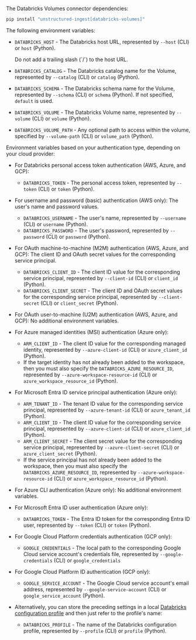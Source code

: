 The Databricks Volumes connector dependencies:

```bash CLI, Python
pip install "unstructured-ingest[databricks-volumes]"
```


<AdditionalIngestDependencies />

The following environment variables:

- `DATABRICKS_HOST` - The Databricks host URL, represented by `--host` (CLI) or `host` (Python).

  <Note>
      Do not add a trailing slash (`/`) to the host URL.
  </Note>

- `DATABRICKS_CATALOG` - The Databricks catalog name for the Volume, represented by `--catalog` (CLI) or `catalog` (Python).
- `DATABRICKS_SCHEMA` - The Databricks schema name for the Volume, represented by `--schema` (CLI) or `schema` (Python). If not specified, `default` is used.
- `DATABRICKS_VOLUME` - The Databricks Volume name, represented by `--volume` (CLI) or `volume` (Python).
- `DATABRICKS_VOLUME_PATH` - Any optional path to access within the volume, specified by `--volume-path` (CLI) or `volume_path` (Python).

Environment variables based on your authentication type, depending on your cloud provider:

- For Databricks personal access token authentication (AWS, Azure, and GCP):

  - `DATABRICKS_TOKEN` - The personal access token, represented by `--token` (CLI) or `token` (Python).

- For username and password (basic) authentication (AWS only): The user's name and password values.

  - `DATABRICKS_USERNAME` - The user's name, represented by `--username` (CLI) or `username` (Python).
  - `DATABRICKS_PASSWORD` - The user's password, represented by `--password` (CLI) or `password` (Python).

- For OAuth machine-to-machine (M2M) authentication (AWS, Azure, and GCP): The client ID and OAuth secret values for the corresponding service principal.
  
  - `DATABRICKS_CLIENT_ID` - The client ID value for the corresponding service principal, represented by `--client-id` (CLI) or `client_id` (Python).
  - `DATABRICKS_CLIENT_SECRET` - The client ID and OAuth secret values for the corresponding service principal, represented by `--client-secret` (CLI) or `client_secret` (Python).

- For OAuth user-to-machine (U2M) authentication (AWS, Azure, and GCP): No additional environment variables.
  
- For Azure managed identities (MSI) authentication (Azure only): 

  - `ARM_CLIENT_ID` - The client ID value for the corresponding managed identity, represented by `--azure-client-id` (CLI) or `azure_client_id` (Python).
  - If the target identity has not already been added to the workspace, then you must also specify the 
    `DATABRICKS_AZURE_RESOURCE_ID`, represented by `--azure-workspace-resource-id` (CLI) or `azure_workspace_resource_id` (Python).
  
- For Microsoft Entra ID service principal authentication (Azure only): 

  - `ARM_TENANT_ID` - The tenant ID value for the corresponding service principal, represented by `--azure-tenant-id` (CLI) or `azure_tenant_id` (Python).
  - `ARM_CLIENT_ID` - The client ID value for the corresponding service principal, represented by `--azure-client-id` (CLI) or `azure_client_id` (Python).
  - `ARM_CLIENT_SECRET` - The client secret value for the corresponding service principal, represented by `--azure-client-secret` (CLI) or `azure_client_secret` (Python).
  - If the service principal has not already been added to the workspace, then you must also specify the 
    `DATABRICKS_AZURE_RESOURCE_ID`, represented by `--azure-workspace-resource-id` (CLI) or `azure_workspace_resource_id` (Python).

- For Azure CLI authentication (Azure only): No additional environment variables.

- For Microsoft Entra ID user authentication (Azure only): 

  - `DATABRICKS_TOKEN` - The Entra ID token for the corresponding Entra ID user, represented by `--token` (CLI) or `token` (Python).
  
- For Google Cloud Platform credentials authentication (GCP only): 

  - `GOOGLE_CREDENTIALS` - The local path to the corresponding Google Cloud service account's credentials file, represented by `--google-credentials` (CLI) or `google_credentials`

- For Google Cloud Platform ID authentication (GCP only): 

  - `GOOGLE_SERVICE_ACCOUNT` - The Google Cloud service account's email address, represented by `--google-service-account` (CLI) or `google_service_account` (Python).

- Alternatively, you can store the preceding settings in a local 
  [Databricks configuration profile](https://docs.databricks.com/en/dev-tools/auth/config-profiles.html) and then just 
  refer to the profile's name:

  - `DATABRICKS_PROFILE` - The name of the Databricks configuration profile, represented by `--profile` (CLI) or `profile` (Python).